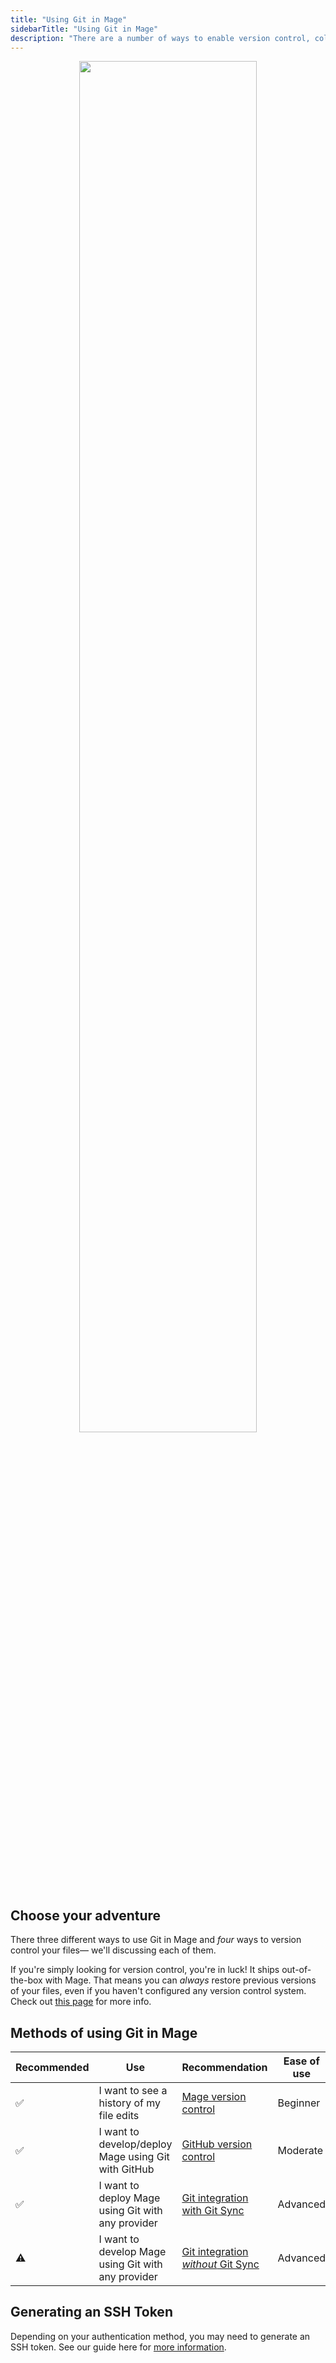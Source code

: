 ```yaml
---
title: "Using Git in Mage"
sidebarTitle: "Using Git in Mage"
description: "There are a number of ways to enable version control, collaboration, and easy deployment using Git in Mage. We'll cover them all on this page."
---
```


<div align="center">
<img src="/media/getting-started/adventure-time.gif" width="75%"/>
</div>

## Choose your adventure

There three different ways to use Git in Mage and _four_ ways to version control your files— we'll discussing each of them.

If you're simply looking for version control, you're in luck! It ships out-of-the-box with Mage. That means you can _always_ restore previous versions of your files, even if you haven't configured
any version control system. Check out [this page](/getting-started/file-versions) for more info.

## Methods of using Git in Mage

| Recommended | Use                                                 | Recommendation          | Ease of use | Functionality          |
| ----------- | --------------------------------------------------- | ----------------------- | ----------- | ---------------------- |
| ✅          | I want to see a history of my file edits            | [Mage version control](/getting-started/file-versions)    | Beginner    | File-level versioning  |
| ✅          | I want to develop/deploy Mage using Git with GitHub | [GitHub version control](/production/data-sync/github)     | Moderate    | Full w/ OAuth          |
| ✅          | I want to deploy Mage using Git with any provider   | [Git integration with Git Sync](/production/data-sync/git-sync) | Advanced    | Full w/ SSH/HTTPS Auth |
| ⚠️          | I want to develop Mage using Git with any provider  | [Git integration _without_ Git Sync](/production/data-sync/git-integration)  | Advanced    | Full w/ SSH/HTTPS Auth |

## Generating an SSH Token

Depending on your authentication method, you may need to generate an SSH token. See our guide here for [more information](/development/git/generate-an-ssh-token).
